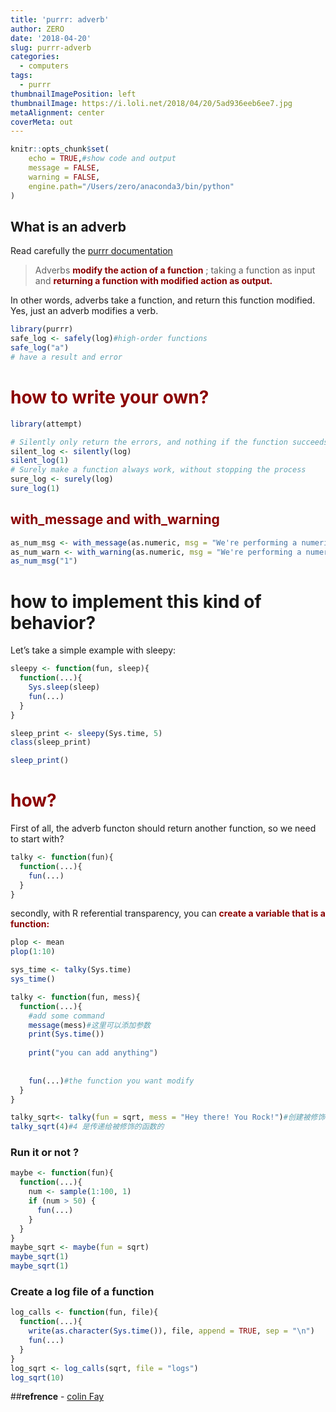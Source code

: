 ```yaml
---
title: 'purrr: adverb'
author: ZERO
date: '2018-04-20'
slug: purrr-adverb
categories:
  - computers
tags:
  - purrr
thumbnailImagePosition: left
thumbnailImage: https://i.loli.net/2018/04/20/5ad936eeb6ee7.jpg
metaAlignment: center
coverMeta: out
---
```

```r
knitr::opts_chunk$set(
	echo = TRUE,#show code and output
	message = FALSE,
	warning = FALSE,
	engine.path="/Users/zero/anaconda3/bin/python"
)
```

## What is an adverb

Read carefully the [purrr documentation](http://purrr.tidyverse.org/reference/index.html#section-adverbs)

> Adverbs <strong style="color: darkred;">modify the action of a function</strong> ; taking a function as input and <strong style="color: darkred;">returning a function with modified action as output.</strong> 

In other words, adverbs take a function, and return this function modified. Yes, just an adverb modifies a verb.
```r
library(purrr)
safe_log <- safely(log)#high-order functions
safe_log("a")
# have a result and error
```


# <strong style="color: darkred;">how to write your own?</strong> 

```r
library(attempt)

# Silently only return the errors, and nothing if the function succeeds
silent_log <- silently(log)
silent_log(1)
# Surely make a function always work, without stopping the process
sure_log <- surely(log)
sure_log(1)

```
## <strong style="color: darkred;">with_message and with_warning</strong> 
```r
as_num_msg <- with_message(as.numeric, msg = "We're performing a numeric conversion")
as_num_warn <- with_warning(as.numeric, msg = "We're performing a numeric conversion")
as_num_msg("1")
```


# how to implement this kind of behavior? 
Let’s take a simple example with sleepy:
```r
sleepy <- function(fun, sleep){
  function(...){
    Sys.sleep(sleep)
    fun(...)
  }
}

sleep_print <- sleepy(Sys.time, 5)
class(sleep_print)

sleep_print()
```

# <strong style="color: darkred;">how?</strong> 

First of all, the adverb functon should return another function, so we need to start with?
```r
talky <- function(fun){
  function(...){
    fun(...)
  }
}
```

secondly, with R referential transparency, you can <strong style="color: darkred;">create a variable that is a function:</strong> 
```r
plop <- mean
plop(1:10)
```
```r
sys_time <- talky(Sys.time)
sys_time()
```

```r
talky <- function(fun, mess){
  function(...){
    #add some command
    message(mess)#这里可以添加参数
    print(Sys.time())
    
    print("you can add anything")
    
    
    fun(...)#the function you want modify
  }
}

talky_sqrt<- talky(fun = sqrt, mess = "Hey there! You Rock!")#创建被修饰函数
talky_sqrt(4)#4 是传递给被修饰的函数的

```

### Run it or not ?
```r

maybe <- function(fun){
  function(...){
    num <- sample(1:100, 1)
    if (num > 50) {
      fun(...)
    }
  }
}
maybe_sqrt <- maybe(fun = sqrt)
maybe_sqrt(1)
maybe_sqrt(1)
```

### Create a log file of a function 
```r
log_calls <- function(fun, file){
  function(...){
    write(as.character(Sys.time()), file, append = TRUE, sep = "\n")
    fun(...)
  }
}
log_sqrt <- log_calls(sqrt, file = "logs")
log_sqrt(10)
```


##**refrence**
- [colin Fay](https://colinfay.me/purrr-adverb-tidyverse/)


